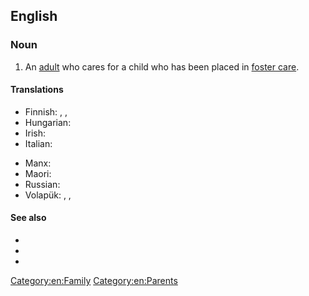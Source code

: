 ==English==

===Noun===
{{en-noun}}

# An [[adult]] who cares for a child who has been placed in [[foster care]].

====Translations====
{{trans-top|an adult who cares for a child who has been placed in foster care}}
* Finnish: {{t|fi|kasvatusvanhempi}}, {{t|fi|sijaisvanhempi}}, {{t|fi|perhehoitaja}}
* Hungarian: {{t|hu|nevelőszülő}}
* Irish: {{t|ga|altramaí|m}}
* Italian: {{t|it|genitore adottivo|m}}
{{trans-mid}}
* Manx: {{t|gv|dolteyder|m}}
* Maori: {{t|mi|matua whāngai}}
* Russian: {{t|ru|приёмный роди́тель|m}}
* Volapük: {{qualifier|♂♀}} {{t+|vo|kälan}}, {{qualifier|♂}} {{t|vo|hikälan}}, {{qualifier|♀}} {{t+|vo|jikälan}}
{{trans-bottom}}

====See also====
* {{l|en|foster care}}
* {{l|en|foster home}}
* {{l|en|foster child}}

[[Category:en:Family]]
[[Category:en:Parents]]